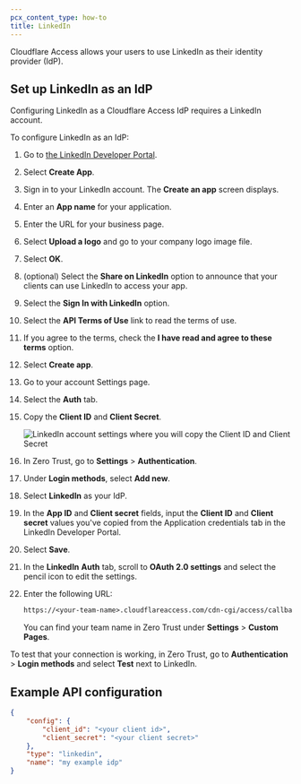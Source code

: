 ```yaml
---
pcx_content_type: how-to
title: LinkedIn
---
```


Cloudflare Access allows your users to use LinkedIn as their identity provider (IdP).

## Set up LinkedIn as an IdP

Configuring LinkedIn as a Cloudflare Access IdP requires a LinkedIn account.

To configure LinkedIn as an IdP:

1. Go to [the LinkedIn Developer Portal](https://www.linkedin.com/developers).

2. Select **Create App**.

3. Sign in to your LinkedIn account. The **Create an app** screen displays.

4. Enter an **App name** for your application.

5. Enter the URL for your business page.

6. Select **Upload a logo** and go to your company logo image file.

7. Select **OK**.

8. (optional) Select the **Share on LinkedIn** option to announce that your clients can use LinkedIn to access your app.

9. Select the **Sign In with LinkedIn** option.

10. Select the **API Terms of Use** link to read the terms of use.

11. If you agree to the terms, check the **I have read and agree to these terms** option.

12. Select **Create app**.

13. Go to your account Settings page.

14. Select the **Auth** tab.

15. Copy the **Client ID** and **Client Secret**.

    ![LinkedIn account settings where you will copy the Client ID and Client Secret](~/assets/images/cloudflare-one/identity/linkedin/lin5.png)

16. In Zero Trust, go to **Settings** > **Authentication**.

17. Under **Login methods**, select **Add new**.

18. Select **LinkedIn** as your IdP.

19. In the **App ID** and **Client secret** fields, input the **Client ID** and **Client secret** values you've copied from the Application credentials tab in the LinkedIn Developer Portal.

20. Select **Save**.

21. In the **LinkedIn** **Auth** tab, scroll to **OAuth 2.0 settings** and select the pencil icon to edit the settings.

22. Enter the following URL:

    ```txt
    https://<your-team-name>.cloudflareaccess.com/cdn-cgi/access/callback
    ```

    You can find your team name in Zero Trust under **Settings** > **Custom Pages**.

To test that your connection is working, in Zero Trust, go to **Authentication** > **Login methods** and select **Test** next to LinkedIn.

## Example API configuration

```json
{
	"config": {
		"client_id": "<your client id>",
		"client_secret": "<your client secret>"
	},
	"type": "linkedin",
	"name": "my example idp"
}
```
